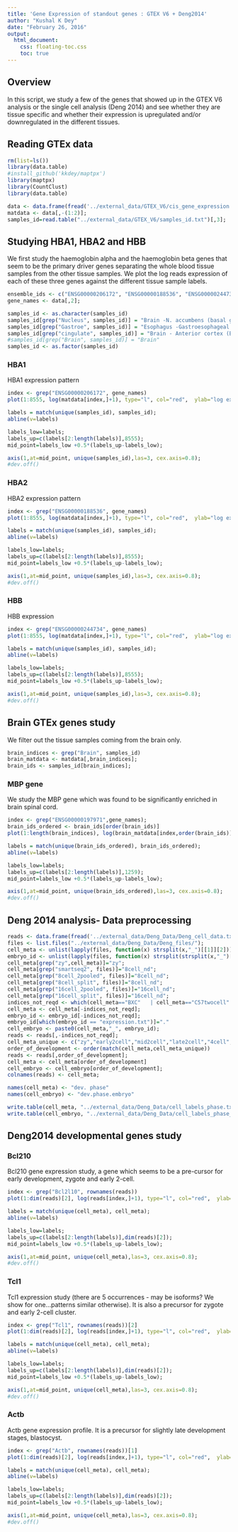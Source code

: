 ```yaml
---
title: 'Gene Expression of standout genes : GTEX V6 + Deng2014'
author: "Kushal K Dey"
date: "February 26, 2016"
output: 
  html_document:
    css: floating-toc.css
    toc: true
---
```


## Overview

In this script, we study a few of the genes that showed up in the GTEX V6 analysis or the single cell analysis (Deng 2014) and see whether they are tissue specific and whether their expression is upregulated and/or downregulated in the different tissues. 

## Reading GTEx data

```r
rm(list=ls())
library(data.table)
#install_github('kkdey/maptpx') 
library(maptpx)
library(CountClust)
library(data.table)
```

```r
data <- data.frame(fread('../external_data/GTEX_V6/cis_gene_expression.txt'));
matdata <- data[,-(1:2)];
samples_id=read.table("../external_data/GTEX_V6/samples_id.txt")[,3];
```

## Studying HBA1, HBA2 and HBB 

We first study the haemoglobin alpha and the haemoglobin beta genes that seem to be the primary driver genes separating the whole blood tissue samples from the other tissue samples. We plot the log reads expression of each of these three genes against the different tissue sample labels.

```r
ensemble_ids <- c("ENSG00000206172", "ENSG00000188536", "ENSG00000244734")
gene_names <- data[,2];

samples_id <- as.character(samples_id)
samples_id[grep("Nucleus", samples_id)] = "Brain -N. accumbens (basal ganglia)"
samples_id[grep("Gastroe", samples_id)] = "Esophagus -Gastroesophageal Jn."
samples_id[grep("cingulate", samples_id)] = "Brain - Anterior cortex (BA24)."
#samples_id[grep("Brain", samples_id)] = "Brain"
samples_id <- as.factor(samples_id)
```

### HBA1

HBA1 expression pattern

```r
index <- grep("ENSG00000206172", gene_names)
plot(1:8555, log(matdata[index,]+1), type="l", col="red",  ylab="log expr.", main="HBA1 expression", xaxt="n")

labels = match(unique(samples_id), samples_id);
abline(v=labels)

labels_low=labels;
labels_up=c(labels[2:length(labels)],8555);
mid_point=labels_low +0.5*(labels_up-labels_low);

axis(1,at=mid_point, unique(samples_id),las=3, cex.axis=0.8);
#dev.off()
```

### HBA2

HBA2 expression pattern

```r
index <- grep("ENSG00000188536", gene_names)
plot(1:8555, log(matdata[index,]+1), type="l", col="red",  ylab="log expr.", main="HBA2 expression", xaxt="n")

labels = match(unique(samples_id), samples_id);
abline(v=labels)

labels_low=labels;
labels_up=c(labels[2:length(labels)],8555);
mid_point=labels_low +0.5*(labels_up-labels_low);

axis(1,at=mid_point, unique(samples_id),las=3, cex.axis=0.8);
#dev.off()
```

### HBB

HBB expression

```r
index <- grep("ENSG00000244734", gene_names)
plot(1:8555, log(matdata[index,]+1), type="l", col="red",  ylab="log expr.", main="HBB expression", xaxt="n")

labels = match(unique(samples_id), samples_id);
abline(v=labels)

labels_low=labels;
labels_up=c(labels[2:length(labels)],8555);
mid_point=labels_low +0.5*(labels_up-labels_low);

axis(1,at=mid_point, unique(samples_id),las=3, cex.axis=0.8);
#dev.off()
```

## Brain GTEx genes study

We filter out the tissue samples coming from the brain only. 

```r
brain_indices <- grep("Brain", samples_id)
brain_matdata <- matdata[,brain_indices];
brain_ids <- samples_id[brain_indices];
```

### MBP gene

We study the MBP gene which was found to be significantly enriched in brain spinal cord. 

```r
index <- grep("ENSG00000197971",gene_names);
brain_ids_ordered <- brain_ids[order(brain_ids)]
plot(1:length(brain_indices), log(brain_matdata[index,order(brain_ids)]+1), type="l", col="red",  ylab="log expr.", main="MBP expression", xaxt="n", xlab="")

labels = match(unique(brain_ids_ordered), brain_ids_ordered);
abline(v=labels)

labels_low=labels;
labels_up=c(labels[2:length(labels)],1259);
mid_point=labels_low +0.5*(labels_up-labels_low);

axis(1,at=mid_point, unique(brain_ids_ordered),las=3, cex.axis=0.8);
#dev.off()
```

## Deng 2014 analysis- Data preprocessing

```r
reads <- data.frame(fread('../external_data/Deng_Data/Deng_cell_data.txt'),row.names=1);
files <- list.files("../external_data/Deng_Data/Deng_files/");
cell_meta <- unlist(lapply(files, function(x) strsplit(x,"_")[[1]][2]));
embryo_id <- unlist(lapply(files, function(x) strsplit(strsplit(x,"_")[[1]][3],"-")[[1]][1]));
cell_meta[grep("zy",cell_meta)]="zy";
cell_meta[grep("smartseq2", files)]="8cell_nd";
cell_meta[grep("8cell_2pooled", files)]="8cell_nd";
cell_meta[grep("8cell_split", files)]="8cell_nd";
cell_meta[grep("16cell_2pooled", files)]="16cell_nd";
cell_meta[grep("16cell_split", files)]="16cell_nd";
indices_not_reqd <- which(cell_meta=="BXC"   | cell_meta=="C57twocell" | cell_meta=="fibroblast" | cell_meta =="8cell_nd" | cell_meta == "16cell_nd");
cell_meta <- cell_meta[-indices_not_reqd];
embryo_id <- embryo_id[-indices_not_reqd];
embryo_id[which(embryo_id == "expression.txt")]="."
cell_embryo <- paste0(cell_meta,"_", embryo_id);
reads <- reads[,-indices_not_reqd];
cell_meta_unique <- c("zy","early2cell","mid2cell","late2cell","4cell","8cell","16cell","earlyblast","midblast","lateblast") ;
order_of_development <- order(match(cell_meta,cell_meta_unique))
reads <- reads[,order_of_development];
cell_meta <- cell_meta[order_of_development]
cell_embryo <- cell_embryo[order_of_development];
colnames(reads) <- cell_meta;

names(cell_meta) <- "dev. phase"
names(cell_embryo) <- "dev.phase.embryo"

write.table(cell_meta, "../external_data/Deng_Data/cell_labels_phase.txt")
write.table(cell_embryo, "../external_data/Deng_Data/cell_labels_phase_embryo.txt")

```

## Deng2014 developmental genes study

### Bcl210

Bcl210 gene expression study, a gene which seems to be a pre-cursor for early development, zygote and early 2-cell. 

```r
index <- grep("Bcl2l10", rownames(reads))
plot(1:dim(reads)[2], log(reads[index,]+1), type="l", col="red",  ylab="log expr.", main="Bcl2l10 expression", xaxt="n", xlab="")

labels = match(unique(cell_meta), cell_meta);
abline(v=labels)

labels_low=labels;
labels_up=c(labels[2:length(labels)],dim(reads)[2]);
mid_point=labels_low +0.5*(labels_up-labels_low);

axis(1,at=mid_point, unique(cell_meta),las=3, cex.axis=0.8);
#dev.off()
```

### Tcl1

Tcl1 expression study (there are 5 occurrences - may be isoforms? We show for one...patterns similar otherwise). It is also a precursor for zygote and early 2-cell cluster. 

```r
index <- grep("Tcl1", rownames(reads))[2]
plot(1:dim(reads)[2], log(reads[index,]+1), type="l", col="red",  ylab="log expr.", main="Tcl1 expression", xaxt="n", xlab="")

labels = match(unique(cell_meta), cell_meta);
abline(v=labels)

labels_low=labels;
labels_up=c(labels[2:length(labels)],dim(reads)[2]);
mid_point=labels_low +0.5*(labels_up-labels_low);

axis(1,at=mid_point, unique(cell_meta),las=3, cex.axis=0.8);
#dev.off()
```

### Actb

Actb gene expression profile. It is a precursor for slightly late development stages, blastocyst. 

```r
index <- grep("Actb", rownames(reads))[1]
plot(1:dim(reads)[2], log(reads[index,]+1), type="l", col="red",  ylab="log expr.", main="Actb expression", xaxt="n", xlab="")

labels = match(unique(cell_meta), cell_meta);
abline(v=labels)

labels_low=labels;
labels_up=c(labels[2:length(labels)],dim(reads)[2]);
mid_point=labels_low +0.5*(labels_up-labels_low);

axis(1,at=mid_point, unique(cell_meta),las=3, cex.axis=0.8);
#dev.off()
```
